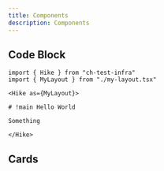 ```yaml
---
title: Components
description: Components
---
```


## Code Block

```mdx
import { Hike } from "ch-test-infra"
import { MyLayout } from "./my-layout.tsx"

<Hike as={MyLayout}>

# !main Hello World

Something

</Hike>
```

## Cards

<Cards>
  <Card title="Learn more about Next.js" href="https://nextjs.org/docs" />
  <Card
    title="Learn more about Next Docs"
    href="https://next-docs-zeta.vercel.app"
  />
</Cards>
